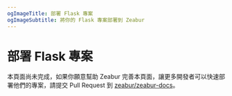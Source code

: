 ```yaml
---
ogImageTitle: 部署 Flask 專案
ogImageSubtitle: 將你的 Flask 專案部署到 Zeabur
---
```


# 部署 Flask 專案

本頁面尚未完成，如果你願意幫助 Zeabur 完善本頁面，讓更多開發者可以快速部署他們的專案，請提交 Pull Request 到 [zeabur/zeabur-docs](https://github.com/zeabur/docs)。
